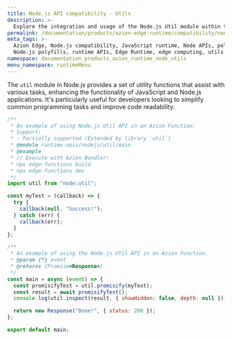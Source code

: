 ```yaml
---
title: Node.js API compatibility - Utils
description: >-
  Explore the integration and usage of the Node.js Util module within the Azion Runtime. The Util module provides a set of utility functions for various data processing tasks, including formatting strings, debugging, and extending objects.
permalink: /documentation/products/azion-edge-runtime/compatibility/node/utils/
meta_tags: >-
  Azion Edge, Node.js compatibility, JavaScript runtime, Node APIs, polyfills,
  Node.js polyfills, runtime APIs, Edge Runtime, edge computing, utils
namespace: documentation_products_azion_runtime_node_utils
menu_namespace: runtimeMenu
---
```


The `util` module in Node.js provides a set of utility functions that assist with various tasks, enhancing the functionality of JavaScript and Node.js applications. It's particularly useful for developers looking to simplify common programming tasks and improve code readability.

```javascript
/**
 * An example of using Node.js Util API in an Azion Function.
 * Support:
 * - Partially supported (Extended by library `util`)
 * @module runtime-apis/nodejs/util/main
 * @example
 * // Execute with Azion Bundler:
 * npx edge-functions build
 * npx edge-functions dev
 */
import util from "node:util";

const myTest = (callback) => {
  try {
    callback(null, "Success!");
  } catch (err) {
    callback(err);
  }
};

/**
 * An example of using the Node.js Util API in an Azion Function.
 * @param {*} event
 * @returns {Promise<Response>}
 */
const main = async (event) => {
  const promisifyTest = util.promisify(myTest);
  const result = await promisifyTest();
  console.log(util.inspect(result, { showHidden: false, depth: null }));

  return new Response("Done!", { status: 200 });
};

export default main;
```

